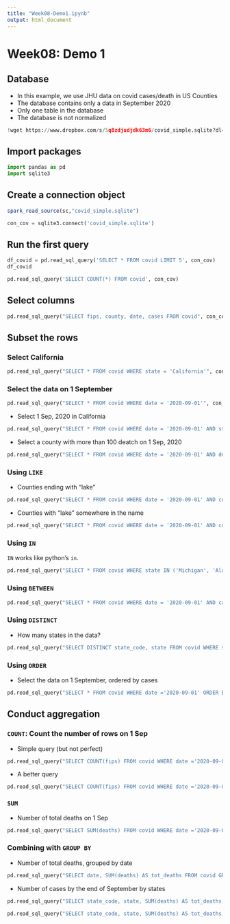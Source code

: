 ```yaml
---
title: "Week08-Demo1.ipynb"
output: html_document
---
```


# Week08: Demo 1

## Database

- In this example, we use JHU data on covid cases/death in US Counties
- The database contains only a data in September 2020
- Only one table in the database
- The database is not normalized

```python
!wget https://www.dropbox.com/s/5q8zdjudjdk63m6/covid_simple.sqlite?dl=1 -O covid_simple.sqlite
```

## Import packages

```python
import pandas as pd
import sqlite3
```

## Create a connection object

```r
spark_read_source(sc,"covid_simple.sqlite")
```


```python
con_cov = sqlite3.connect('covid_simple.sqlite')
```

## Run the first query

```python
df_covid = pd.read_sql_query('SELECT * FROM covid LIMIT 5', con_cov)
df_covid
```

```python
pd.read_sql_query('SELECT COUNT(*) FROM covid', con_cov)
```

## Select columns

```python
pd.read_sql_query("SELECT fips, county, date, cases FROM covid", con_cov)
```

## Subset the rows

### Select California 

```python
pd.read_sql_query("SELECT * FROM covid WHERE state = 'California'", con_cov)
```

### Select the data on 1 September

```python
pd.read_sql_query("SELECT * FROM covid WHERE date = '2020-09-01'", con_cov)
```

- Select 1 Sep, 2020 in California

```python
pd.read_sql_query("SELECT * FROM covid WHERE date = '2020-09-01' AND state = 'California'", con_cov)
```

- Select a county with more than 100 deatch on 1 Sep, 2020

```python
pd.read_sql_query("SELECT * FROM covid WHERE date = '2020-09-01' AND deaths >= 100", con_cov)
```

### Using `LIKE`

- Counties ending with "lake" 

```python
pd.read_sql_query("SELECT * FROM covid WHERE date = '2020-09-01' AND county LIKE '%lake'", con_cov)
```

- Counties with "lake" somewhere in the name

```python
pd.read_sql_query("SELECT * FROM covid WHERE date = '2020-09-01' AND county LIKE '%lake%'", con_cov)
```

### Using `IN`

`IN` works like python's `in`.

```python
pd.read_sql_query("SELECT * FROM covid WHERE state IN ('Michigan', 'Alabama')", con_cov)
```

### Using `BETWEEN`

```python
pd.read_sql_query("SELECT * FROM covid WHERE date = '2020-09-01' AND cases BETWEEN 1000 AND 10000", con_cov)
```

### Using `DISTINCT`

- How many states in the data? 

```python
pd.read_sql_query("SELECT DISTINCT state_code, state FROM covid WHERE state_code != 'None'", con_cov)
```

### Using `ORDER`

- Select the data on 1 September, ordered by cases

```python
pd.read_sql_query("SELECT * FROM covid WHERE date ='2020-09-01' ORDER BY cases DESC", con_cov)
```

## Conduct aggregation

### `COUNT`: Count the number of rows on 1 Sep

- Simple query (but not perfect)

```python
pd.read_sql_query("SELECT COUNT(fips) FROM covid WHERE date ='2020-09-01'", con_cov)
```

- A better query

```python
pd.read_sql_query("SELECT COUNT(fips) FROM covid WHERE date ='2020-09-01' AND state_code != 'None'", con_cov)
```

### `SUM`

- Number of total deaths on 1 Sep

```python
pd.read_sql_query("SELECT SUM(deaths) FROM covid WHERE date ='2020-09-01'", con_cov)
```

### Combining with `GROUP BY`

- Number of total deaths, grouped by date

```python
pd.read_sql_query("SELECT date, SUM(deaths) AS tot_deaths FROM covid GROUP BY date", con_cov)
```

- Number of cases by the end of September by states

```python
pd.read_sql_query("SELECT state_code, state, SUM(deaths) AS tot_deaths, SUM(cases) AS tot_cases FROM covid WHERE date = '2020-09-30' GROUP BY state_code", con_cov)
```

```python
pd.read_sql_query("SELECT state_code, state, SUM(deaths) AS tot_deaths, SUM(cases) AS tot_cases FROM covid WHERE date = '2020-09-30' GROUP BY state_code ORDER BY tot_cases DESC", con_cov)
```

